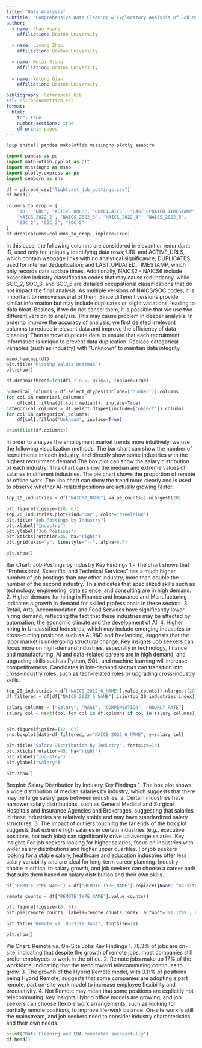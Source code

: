 ---
title: "Data Analysis"
subtitle: "Comprehensive Data Cleaning & Exploratory Analysis of Job Market Trends"
author:
  - name: Chao Huang
    affiliation: Boston University
      
  - name: Liyang Zhou
    affiliation: Boston University

  - name: Mulai Jiang
    affiliation: Boston University
  
  - name: Yutong Qian
    affiliation: Boston University

bibliography: References.bib
csl: csl/econometrica.csl
format: 
  html:
    toc: true
    number-sections: true
    df-print: paged
---


```{python}
!pip install pandas matplotlib missingno plotly seaborn

import pandas as pd
import matplotlib.pyplot as plt
import missingno as msno
import plotly.express as px
import seaborn as sns

df = pd.read_csv("lightcast_job_postings.csv")
df.head()
```

```{python}
columns_to_drop = [
    "ID", "URL", "ACTIVE_URLS", "DUPLICATES", "LAST_UPDATED_TIMESTAMP",
    "NAICS_2022_2", "NAICS_2022_3", "NAICS_2022_4", "NAICS_2022_5",
    "SOC_2", "SOC_3", "SOC_5"
]
df.drop(columns=columns_to_drop, inplace=True)
```
In this case, the following columns are considered irrelevant or redundant: ID, used only for uniquely identifying data rows; URL and ACTIVE_URLS, which contain webpage links with no analytical significance; DUPLICATES, used for internal deduplication; and LAST_UPDATED_TIMESTAMP, which only records data update times. Additionally, NAICS2 - NAICS6 include excessive industry classification codes that may cause redundancy, while SOC_2, SOC_3, and SOC_5 are detailed occupational classifications that do not impact the final analysis.
As multiple versions of NAICS/SOC codes, it is important to remove several of them. Since different versions provide similar information but may include duplicates or slight variations, leading to data bloat. Besides, if we do not cancel them, it is possible that we use two different version to analysis. This may cause problem in deeper analysis.
In order to improve the accuracy of analysis, we first deleted irrelevant columns to reduce irrelevant data and improve the efficiency of data cleaning.
Then remove duplicate data to ensure that each recruitment information is unique to prevent data duplication. Replace categorical variables (such as Industry) with "Unknown" to maintain data integrity.

```{python}
msno.heatmap(df)
plt.title("Missing Values Heatmap")
plt.show()

df.dropna(thresh=len(df) * 0.5, axis=1, inplace=True)

numerical_columns = df.select_dtypes(include=['number']).columns
for col in numerical_columns:
    df[col].fillna(df[col].median(), inplace=True)
categorical_columns = df.select_dtypes(include=['object']).columns
for col in categorical_columns:
    df[col].fillna("Unknown", inplace=True)

print(list(df.columns))
```

In order to analyze the employment market trends more intuitively, we use the following visualization methods: The bar chart can show the number of recruitments in each industry, and directly show some industries with the highest recruitment demand.The box plot can show the salary distribution of each industry. This chart can show the median and extreme values ​​of salaries in different industries.
The pie chart shows the proportion of remote or offline work.
The line chart can show the trend more clearly and is used to observe whether AI-related positions are actually growing faster.

```{python}
top_20_industries = df["NAICS2_NAME"].value_counts().nlargest(20)

plt.figure(figsize=(10, 6))
top_20_industries.plot(kind="bar", color="steelblue")
plt.title("Job Postings by Industry")
plt.xlabel("Industry")
plt.ylabel("Job Postings")
plt.xticks(rotation=45, ha="right")
plt.grid(axis="y", linestyle="--", alpha=0.7)

plt.show()
```
Bar Chart: Job Postings by Industry
Key Findings
	1.- The chart shows that “Professional, Scientific, and Technical Services” has a much higher number of job postings than any other industry, more than double the number of the second industry. This indicates that specialized skills such as technology, engineering, data science, and consulting are in high demand.
	2. Higher demand for hiring in Finance and Insurance and Manufacturing indicates a growth in demand for skilled professionals in these sectors.
	3. Retail, Arts, Accommodation and Food Services have significantly lower hiring demand, reflecting the fact that these industries may be affected by automation, the economic climate and the development of AI.
	4. Higher hiring in Unclassified Industries, which may include emerging industries or cross-cutting positions such as AI R&D and freelancing, suggests that the labor market is undergoing structural change.
Key insights
Job seekers can focus more on high-demand industries, especially in technology, finance and manufacturing.
AI and data-related careers are in high demand, and upgrading skills such as Python, SQL, and machine learning will increase competitiveness.
Candidates in low-demand sectors can transition into cross-industry roles, such as tech-related roles or upgrading cross-industry skills.

```{python}
top_20_industries = df["NAICS_2022_6_NAME"].value_counts().nlargest(20)
df_filtered = df[df["NAICS_2022_6_NAME"].isin(top_20_industries.index)]

salary_columns = ["Salary", "WAGE", "COMPENSATION", "HOURLY_RATE"]
salary_col = next((col for col in df.columns if col in salary_columns), None)


plt.figure(figsize=(12, 6))
sns.boxplot(data=df_filtered, x="NAICS_2022_6_NAME", y=salary_col)

plt.title("Salary Distribution by Industry", fontsize=14)
plt.xticks(rotation=45, ha="right")
plt.xlabel("Industry")
plt.ylabel("Salary")

plt.show()
```
Boxplot: Salary Distribution by Industry
Key Findings
        1. The box plot shows a wide distribution of median salaries by industry, which suggests that there may be large salary gaps between industries.
        2. Certain industries have narrower salary distributions, such as General Medical and Surgical Hospitals and Insurance Agencies and Brokerages, suggesting that salaries in these industries are relatively stable and may have standardized salary structures.
        3. The impact of outliers touching the far ends of the box plot suggests that extreme high salaries in certain industries (e.g., executive positions, hot tech jobs) can significantly drive up average salaries.
Key insights
For job seekers looking for higher salaries, focus on industries with wider salary distributions and higher upper quartiles.
For job seekers looking for a stable salary, healthcare and education industries offer less salary variability and are ideal for long-term career planning.
Industry choice is critical to salary growth, and job seekers can choose a career path that suits them based on salary distribution and their own skills.

```{python}
df["REMOTE_TYPE_NAME"] = df["REMOTE_TYPE_NAME"].replace({None: "On-Site", "[None]": "On-Site"})

remote_counts = df["REMOTE_TYPE_NAME"].value_counts()

plt.figure(figsize=(8, 6))
plt.pie(remote_counts, labels=remote_counts.index, autopct='%1.1f%%', startangle=140, colors=['#636EFA', '#EF553B', '#00CC96', '#AB63FA'])

plt.title("Remote vs. On-Site Jobs", fontsize=14)

plt.show()
```
Pie Chart: Remote vs. On-Site Jobs
Key Findings
	1. 78.3% of jobs are on-site, indicating that despite the growth of remote jobs, most companies still prefer employees to work in the office.
	2. Remote jobs make up 17% of the workforce, indicating that the trend toward telecommuting continues to grow.
         3. The growth of the Hybrid Remote model, with 3.11% of positions being Hybrid Remote, suggests that some companies are adopting a part remote, part on-site work model to increase employee flexibility and productivity.
	4. Not Remote may mean that some positions are explicitly not telecommuting.
key insights
Hybrid office models are growing, and job seekers can choose flexible work arrangements, such as looking for partially remote positions, to improve life-work balance.
On-site work is still the mainstream, and job seekers need to consider industry characteristics and their own needs.

```{python}
print("Data Cleaning and EDA completed successfully")
df.head()
```